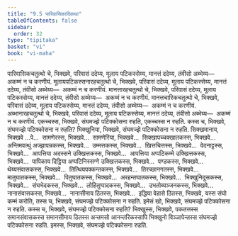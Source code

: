 ```yaml
---
title: "9.5 पारिवासिकादिकथा"
tableOfContents: false
sidebar:
  order: 32
type: "tipitaka"
basket: "vi"
book: "vi-maha"
---
```



<DynamicBreadcrumb />

<Division number="393" book="vi-maha">

<Paragraph number="1806" book="vi-maha">
पारिवासिकचतुत्थो चे, भिक्खवे, परिवासं ददेय्य, मूलाय पटिकस्सेय्य, मानत्तं ददेय्य, तंवीसो अब्भेय्य—  अकम्मं न च करणीयं. मूलायपटिकस्सनारहचतुत्थो चे, भिक्खवे, परिवासं ददेय्य, मूलाय पटिकस्सेय्य, मानत्तं ददेय्य, तंवीसो अब्भेय्य—  अकम्मं न च करणीयं. मानत्तारहचतुत्थो चे, भिक्खवे, परिवासं ददेय्य, मूलाय पटिकस्सेय्य, मानत्तं ददेय्य, तंवीसो अब्भेय्य—  अकम्मं न च करणीयं. मानत्तचारिकचतुत्थो चे, भिक्खवे, परिवासं ददेय्य, मूलाय पटिकस्सेय्य, मानत्तं ददेय्य, तंवीसो अब्भेय्य—  अकम्मं न च करणीयं. अब्भानारहचतुत्थो चे, भिक्खवे, परिवासं ददेय्य, मूलाय पटिकस्सेय्य, मानत्तं ददेय्य, तंवीसो अब्भेय्य—  अकम्मं न च करणीयं.
</Paragraph>

</Division>
<Division number="394" book="vi-maha">

<Paragraph number="1807" book="vi-maha">
एकच्चस्स, भिक्खवे, संघमज्झे पटिक्कोसना रुहति, एकच्चस्स न रुहति. कस्स च, भिक्खवे, संघमज्झे पटिक्कोसना न रुहति? भिक्खुनिया, भिक्खवे, संघमज्झे पटिक्कोसना न रुहति. सिक्खमानाय, भिक्खवे …पे…  सामणेरस्स, भिक्खवे…  सामणेरिया, भिक्खवे…  सिक्खापच्चक्खातकस्स, भिक्खवे…  अन्तिमवत्थुं अज्झापन्नकस्स, भिक्खवे…  उम्मत्तकस्स, भिक्खवे…  खित्तचित्तस्स, भिक्खवे…  वेदनाट्टस्स, भिक्खवे…  आपत्तिया अदस्सने उक्खित्तकस्स, भिक्खवे…  आपत्तिया अप्पटिकम्मे उक्खित्तकस्स, भिक्खवे…  पापिकाय दिट्ठिया अप्पटिनिस्सग्गे उक्खित्तकस्स, भिक्खवे…  पण्डकस्स, भिक्खवे…  थेय्यसंवासकस्स, भिक्खवे…  तित्थियपक्कन्तकस्स, भिक्खवे…  तिरच्छानगतस्स, भिक्खवे…  मातुघातकस्स, भिक्खवे…  पितुघातकस्स, भिक्खवे…  अरहन्तघातकस्स, भिक्खवे…  भिक्खुनिदूसकस्स, भिक्खवे…  संघभेदकस्स, भिक्खवे…  लोहितुप्पादकस्स, भिक्खवे…  उभतोब्यञ्जनकस्स, भिक्खवे…  नानासंवासकस्स, भिक्खवे…  नानासीमाय ठितस्स, भिक्खवे…  इद्धिया वेहासे ठितस्स, भिक्खवे, यस्स संघो कम्मं करोति, तस्स च, भिक्खवे, संघमज्झे पटिक्कोसना न रुहति. इमेसं खो, भिक्खवे, संघमज्झे पटिक्कोसना न रुहति.
</Paragraph>

<Paragraph number="1808" book="vi-maha">
कस्स च, भिक्खवे, संघमज्झे पटिक्कोसना रुहति? भिक्खुस्स, भिक्खवे, पकतत्तस्स समानसंवासकस्स समानसीमाय ठितस्स अन्तमसो आनन्तरिकस्सापि भिक्खुनो विञ्ञापेन्तस्स संघमज्झे पटिक्कोसना रुहति. इमस्स, भिक्खवे, संघमज्झे पटिक्कोसना रुहति.
</Paragraph>
</Division>
